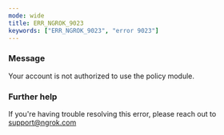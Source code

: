 ```yaml
---
mode: wide
title: ERR_NGROK_9023
keywords: ["ERR_NGROK_9023", "error 9023"]
---
```


### Message

Your account is not authorized to use the policy module.

### Further help

If you're having trouble resolving this error, please reach out to [support@ngrok.com](mailto:support@ngrok.com?subject=Help%20with%20ERR_NGROK_9023)

